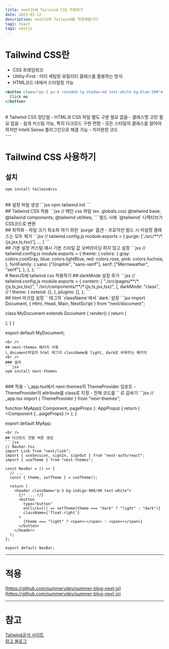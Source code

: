 ```yaml
---
title: nextJS에 Tailwind CSS 적용하기
date: 2023-01-12
description: nextJS에 Tailwind를 적용해봅시다
tag1: react
tag2: nextjs
---
```


# Tailwind CSS란
- CSS 프레임워크
- Utility-First : 미리 세팅된 유틸리티 클래스를 활용하는 방식
- HTML코드 내에서 스타일링 가능

```jsx
<button class="py-2 px-4 rounded-lg shadow-md text-white bg-blue-500">
  Click me
</button>
```
<br />
# Tailwind CSS 장단점
- HTML과 CSS 파일 별도 구분 필요 없음
- 클래스명 고민 필요 없음
- 쉽게 커스텀 가능, 특히 다크모드 구현 편함
- 모든 스타일의 클래스를 알아야하지만 Intelli Sense 플러그인으로 해결 가능
- 지저분한 코드
<br />
---

# Tailwind CSS 사용하기
## 설치

```jsx
npm install tailwindcss
```
<br />
## 설정 파일 생성
```jsx
npm tailwind init
```
<br />
## Tailwind CSS 적용
```jsx
// 메인 css 파일 (ex. globals.css)
@tailwind base;
@tailwind components;
@tailwind utilities;
```
빌드 시에 `@tailwind` 디렉티브가 CSS코드로 변환
<br />
## 최적화
- 파일 크기 최소화 하기 위한 `purge` 옵션
- 프로덕션 빌드 시 미설정 클래스는 모두 제거
```jsx
// tailwind.config.js
module.exports = {
  purge: ['./src/**/*.{js,jsx,ts,tsx}'],
  ...
}
```
<br />
## 기본 설정 커스텀 예시
기본 스타일 값 오버라이딩 하지 않고 설정
```jsx
// tailwind.config.js
module.exports = {
  theme: {
    colors: {
      gray: colors.coolGray,
      blue: colors.lightBlue,
      red: colors.rose,
      pink: colors.fuchsia,
    },
    fontFamily: {
      sans: ["Graphik", "sans-serif"],
      serif: ["Merriweather", "serif"],
    },
  },
};
```
<br />
# NextJS에 tailwind css 적용하기
## darkMode 설정 추가
```jsx
// tailwind.config.js
module.exports = {
  content: [
    "./src/pages/**/*.{js,ts,jsx,tsx}",
    "./src/components/**/*.{js,ts,jsx,tsx}",
  ],
  darkMode: "class", // !
  theme: {
    extend: {},
  },
  plugins: [],
};
```
<br />
## html 마크업 설정
`<body>` 태그의 `className`에서 `dark:`설정
```jsx
import Document, { Html, Head, Main, NextScript } from "next/document";

class MyDocument extends Document {
  render() {
    return (
      <Html>
        <Head>
          <title>blog dev</title>
        </Head>
        <body className="bg-neutral-100 dark:bg-neutral-800 text-indigo-900  dark:text-white">
          <Main />
          <NextScript />
        </body>
      </Html>
    );
  }
}

export default MyDocument;
```
<br />
## next-themes 패키지 사용
\_document파일의 html 태그의 className을 light, dark로 바꿔주는 패키지
<br />
### 설치
```jsx
npm install next-themes
```
<br />
### 적용
- \_app.tsx에서 next-themes의 ThemeProvider 임포트
- ThemeProvider의 attribute를 class로 지정
- 전체 코드를 `<ThemeProvider>` 로 감싸기
```jsx
// _app.tsx
import { ThemeProvider } from "next-themes";

function MyApp({ Component, pageProps }: AppProps) {
  return (
    <SessionProvider>
      <ThemeProvider attribute="class">
        <NavBar />
        <Component {...pageProps} />
      </ThemeProvider>
    </SessionProvider>
  );
}

export default MyApp;
```
<br />
## 다크모드 전환 버튼 생성
```jsx
// Navbar.tsx
import Link from "next/link";
import { useSession, signIn, signOut } from "next-auth/react";
import { useTheme } from "next-themes";

const NavBar = () => {
  // ...
  const { theme, setTheme } = useTheme();

  return (
    <header className="p-3 bg-indigo-900/90 text-white">
      {/* ... */}
      <button
        type="button"
        onClick={() => setTheme(theme === "dark" ? "light" : "dark")}
        className={`float-right`}
      >
        {theme === "light" ? <span>☾</span> : <span>☀️</span>}
      </button>
    </header>
  );
};

export default NavBar;
```
---
# 적용
[https://github.com/summerydev/summer-blog-next-js](https://github.com/summerydev/summer-blog-next-js)

---

# 참고
[Tailwind공식 사이트](https://tailwindcss.com/)  
[참고 블로그](https://wonny.space/writing/dev/hello-tailwind-css)
